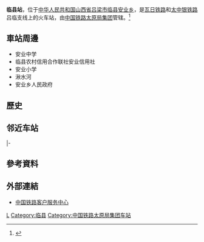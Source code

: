 {{Infobox China railway station
|车站名称 = 临县站
|图片 = 
|图片介绍 = 
|其他名称 =
|车站拼音 = Linxian
|英文名称 = Linxian Railway Station
|车站代码 = 27916<ref>{{cite web|url=http://hyfw.12306.cn/hyinfo/action/FwcszsAction_index?type=1|title=营业站服务信息查询|publisher=[[中国铁路客户服务中心|中国铁路客户服务中心]]|accessdate=2017-06-06|archive-date=2016-11-06|archive-url=https://web.archive.org/web/20161106075157/http://hyfw.12306.cn/hyinfo/action/FwcszsAction_index?type=1|dead-url=no}}</ref>
|电报码 = 
|拼音码 = LXI
|车站地址 = [[山西省|山西省]][[吕梁市|吕梁市]][[临县|临县]][[安业乡|安业乡]]
|坐标 = {{coord|37.889024|N|110.989655|E|display=inline,title}}
|归属 = [[中国铁路太原局集团|中国铁路太原局集团]]
|车站等级 = 
|线路 = [[瓦日铁路|瓦日铁路]]、[[太中银铁路|太中银铁路]]吕临支线
|月台数目 = 
|股道数目 = 
}}
'''临县站'''，位于[[中华人民共和国|中华人民共和国]][[山西省|山西省]][[吕梁市|吕梁市]][[临县|临县]][[安业乡|安业乡]]，是[[瓦日铁路|瓦日铁路]]和[[太中银铁路|太中银铁路]]吕临支线上的火车站，由[[中国铁路太原局集团|中国铁路太原局集团]]管辖。<ref>{{Cite web|title=革命老区山西临县将告别不通铁路历史|url=https://news.163.com/11/0516/09/745QV17500014JB5.html|accessdate=2020-11-28|date=2011-05-16|publisher=网易}}</ref>
==車站周邊==
* 安业中学
* 临县农村信用合作联社安业信用社
* 安业小学
* 湫水河
* 安业乡人民政府

==歷史==
==邻近车站==
{{start rail box|[[中華人民共和國鐵路運輸|中国铁路]]}}
{{s-inop|[[临县北站|临县北站]]|{{站|瓦塘}}方向}}
{{s-line|[[瓦日铁路|瓦日铁路]]<br />临县站}}
{{s-inop|[[林家坪站|林家坪站]]|{{站|巨峰}}方向}}
|-
{{s-inop|[[三交东站|三交东站]]|{{站|吕梁}}方向}}
{{s-line|[[吕临铁路|吕临铁路]]<br />← ?km 临县站 {{0}}{{0}}{{0}} {{0}}{{0}}}}
{{terminus}}
{{end box}}

==參考資料==
{{reflist}}
==外部連結==
* [http://www.12306.cn/mormhweb/ 中国铁路客户服务中心]{{Wayback|url=http://www.12306.cn/mormhweb/ |date=20180205163941 }}
{{China-rail-stub}}
{{瓦日铁路}}
{{太中银铁路}}
[[Category:吕梁市铁路车站|L]]
[[Category:临县|Category:临县]]
[[Category:中国铁路太原局集团车站|Category:中国铁路太原局集团车站]]